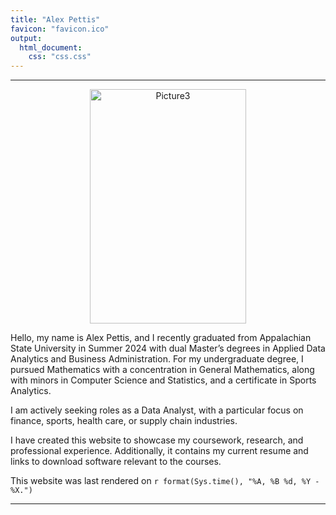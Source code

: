 ```yaml
---
title: "Alex Pettis"
favicon: "favicon.ico"
output:
  html_document:
    css: "css.css"
---
```


<hr>

<center>
<p><img src="./Pictures/Picture3.jpg" alt="Picture3" align="center" hspace="20" style="width:250px;height:375px;"></p>
</center>

Hello, my name is Alex Pettis, and I recently graduated from Appalachian State University in Summer 2024 with dual Master’s degrees in Applied Data Analytics and Business Administration. For my undergraduate degree, I pursued Mathematics with a concentration in General Mathematics, along with minors in Computer Science and Statistics, and a certificate in Sports Analytics.

I am actively seeking roles as a Data Analyst, with a particular focus on finance, sports, health care, or supply chain industries.

I have created this website to showcase my coursework, research, and professional experience. Additionally, it contains my current resume and links to download software relevant to the courses.


This website was last rendered on `r format(Sys.time(), "%A, %B %d, %Y - %X.")`

<hr>
